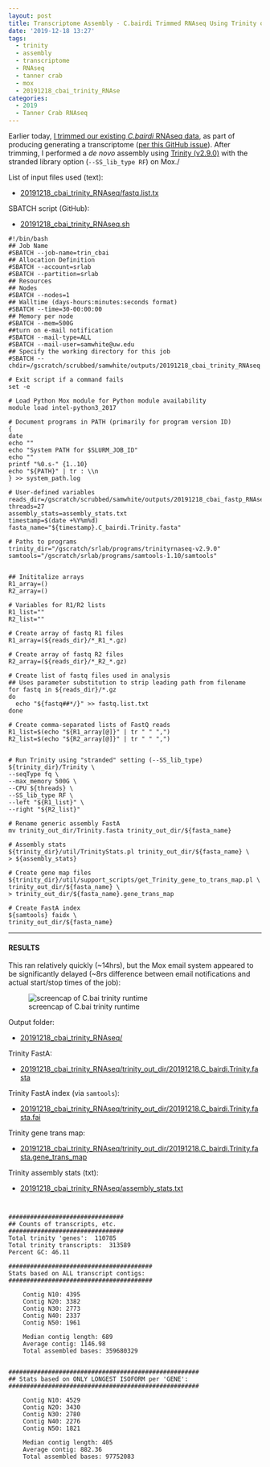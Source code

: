 ```yaml
---
layout: post
title: Transcriptome Assembly - C.bairdi Trimmed RNAseq Using Trinity on Mox
date: '2019-12-18 13:27'
tags:
  - trinity
  - assembly
  - transcriptome
  - RNAseq
  - tanner crab
  - mox
  - 20191218_cbai_trinity_RNAse
categories:
  - 2019
  - Tanner Crab RNAseq
---
```

Earlier today, [I trimmed our existing _C.bairdi_ RNAseq data](https://robertslab.github.io/sams-notebook/posts/2019/2019-12-18-TrimmingFastQCMultiQC-C.bairdi-RNAseq-FastQ-with-fastp-on-Mox.html), as part of producing generating a transcriptome ([per this GitHub issue](https://github.com/RobertsLab/resources/issues/808)). After trimming, I performed a _de novo_ assembly using [Trinity (v2.9.0)](https://github.com/trinityrnaseq/trinityrnaseq) with the stranded library option (`--SS_lib_type RF`) on Mox./

List of input files used (text):

- [20191218_cbai_trinity_RNAseq/fastq.list.tx](https://gannet.fish.washington.edu/Atumefaciens/20191218_cbai_trinity_RNAseq/fastq.list.txt)


SBATCH script (GitHub):

- [20191218_cbai_trinity_RNAseq.sh](https://github.com/RobertsLab/sams-notebook/blob/master/sbatch_scripts/20191218_cbai_trinity_RNAseq.sh)

```shell
#!/bin/bash
## Job Name
#SBATCH --job-name=trin_cbai
## Allocation Definition
#SBATCH --account=srlab
#SBATCH --partition=srlab
## Resources
## Nodes
#SBATCH --nodes=1
## Walltime (days-hours:minutes:seconds format)
#SBATCH --time=30-00:00:00
## Memory per node
#SBATCH --mem=500G
##turn on e-mail notification
#SBATCH --mail-type=ALL
#SBATCH --mail-user=samwhite@uw.edu
## Specify the working directory for this job
#SBATCH --chdir=/gscratch/scrubbed/samwhite/outputs/20191218_cbai_trinity_RNAseq

# Exit script if a command fails
set -e

# Load Python Mox module for Python module availability
module load intel-python3_2017

# Document programs in PATH (primarily for program version ID)
{
date
echo ""
echo "System PATH for $SLURM_JOB_ID"
echo ""
printf "%0.s-" {1..10}
echo "${PATH}" | tr : \\n
} >> system_path.log

# User-defined variables
reads_dir=/gscratch/scrubbed/samwhite/outputs/20191218_cbai_fastp_RNAseq_trimming
threads=27
assembly_stats=assembly_stats.txt
timestamp=$(date +%Y%m%d)
fasta_name="${timestamp}.C_bairdi.Trinity.fasta"

# Paths to programs
trinity_dir="/gscratch/srlab/programs/trinityrnaseq-v2.9.0"
samtools="/gscratch/srlab/programs/samtools-1.10/samtools"


## Inititalize arrays
R1_array=()
R2_array=()

# Variables for R1/R2 lists
R1_list=""
R2_list=""

# Create array of fastq R1 files
R1_array=(${reads_dir}/*_R1_*.gz)

# Create array of fastq R2 files
R2_array=(${reads_dir}/*_R2_*.gz)

# Create list of fastq files used in analysis
## Uses parameter substitution to strip leading path from filename
for fastq in ${reads_dir}/*.gz
do
  echo "${fastq##*/}" >> fastq.list.txt
done

# Create comma-separated lists of FastQ reads
R1_list=$(echo "${R1_array[@]}" | tr " " ",")
R2_list=$(echo "${R2_array[@]}" | tr " " ",")


# Run Trinity using "stranded" setting (--SS_lib_type)
${trinity_dir}/Trinity \
--seqType fq \
--max_memory 500G \
--CPU ${threads} \
--SS_lib_type RF \
--left "${R1_list}" \
--right "${R2_list}"

# Rename generic assembly FastA
mv trinity_out_dir/Trinity.fasta trinity_out_dir/${fasta_name}

# Assembly stats
${trinity_dir}/util/TrinityStats.pl trinity_out_dir/${fasta_name} \
> ${assembly_stats}

# Create gene map files
${trinity_dir}/util/support_scripts/get_Trinity_gene_to_trans_map.pl \
trinity_out_dir/${fasta_name} \
> trinity_out_dir/${fasta_name}.gene_trans_map

# Create FastA index
${samtools} faidx \
trinity_out_dir/${fasta_name}
```


---

#### RESULTS

This ran relatively quickly (~14hrs), but the Mox email system appeared to be significantly delayed (~8rs difference between email notifications and actual start/stop times of the job):

![screencap of C.bai trinity runtime](https://github.com/RobertsLab/sams-notebook/blob/master/images/screencaps/20191218_cbai_trinity_RNAseq_runtime.png?raw=true)

Output folder:

- [20191218_cbai_trinity_RNAseq/](https://gannet.fish.washington.edu/Atumefaciens/20191218_cbai_trinity_RNAseq/)

Trinity FastA:

- [20191218_cbai_trinity_RNAseq/trinity_out_dir/20191218.C_bairdi.Trinity.fasta](https://gannet.fish.washington.edu/Atumefaciens/20191218_cbai_trinity_RNAseq/trinity_out_dir/20191218.C_bairdi.Trinity.fasta)

Trinity FastA index (via `samtools`):

- [20191218_cbai_trinity_RNAseq/trinity_out_dir/20191218.C_bairdi.Trinity.fasta.fai](https://gannet.fish.washington.edu/Atumefaciens/20191218_cbai_trinity_RNAseq/trinity_out_dir/20191218.C_bairdi.Trinity.fasta.fai)

Trinity gene trans map:

- [20191218_cbai_trinity_RNAseq/trinity_out_dir/20191218.C_bairdi.Trinity.fasta.gene_trans_map](https://gannet.fish.washington.edu/Atumefaciens/20191218_cbai_trinity_RNAseq/trinity_out_dir/20191218.C_bairdi.Trinity.fasta.gene_trans_map)

Trinity assembly stats (txt):

- [20191218_cbai_trinity_RNAseq/assembly_stats.txt](https://gannet.fish.washington.edu/Atumefaciens/20191218_cbai_trinity_RNAseq/assembly_stats.txt)

```


################################
## Counts of transcripts, etc.
################################
Total trinity 'genes':	110785
Total trinity transcripts:	313589
Percent GC: 46.11

########################################
Stats based on ALL transcript contigs:
########################################

	Contig N10: 4395
	Contig N20: 3382
	Contig N30: 2773
	Contig N40: 2337
	Contig N50: 1961

	Median contig length: 689
	Average contig: 1146.98
	Total assembled bases: 359680329


#####################################################
## Stats based on ONLY LONGEST ISOFORM per 'GENE':
#####################################################

	Contig N10: 4529
	Contig N20: 3430
	Contig N30: 2780
	Contig N40: 2276
	Contig N50: 1821

	Median contig length: 405
	Average contig: 882.36
	Total assembled bases: 97752083
```
